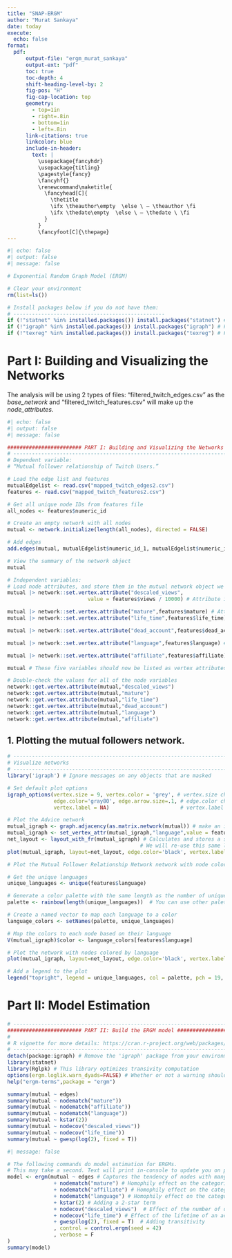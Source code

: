 ```yaml
---
title: "SNAP-ERGM"
author: "Murat Sankaya"
date: today
execute:
  echo: false
format: 
  pdf:
      output-file: "ergm_murat_sankaya"
      output-ext: "pdf"
      toc: true
      toc-depth: 4
      shift-heading-level-by: 2
      fig-pos: "H"
      fig-cap-location: top
      geometry:
        - top=1in
        - right=.8in
        - bottom=1in
        - left=.8in
      link-citations: true
      linkcolor: blue
      include-in-header: 
        text: |
          \usepackage{fancyhdr}
          \usepackage{titling}
          \pagestyle{fancy}
          \fancyhf{}
          \renewcommand\maketitle{
            \fancyhead[C]{
              \thetitle
              \ifx \theauthor\empty  \else \ – \theauthor \fi
              \ifx \thedate\empty  \else \ – \thedate \ \fi
            }
          }
          \fancyfoot[C]{\thepage}
---
```




```r
#| echo: false
#| output: false
#| message: false

# Exponential Random Graph Model (ERGM)

# Clear your environment
rm(list=ls())

# Install packages below if you do not have them:
# -------------------------------------------------
if (!"statnet" %in% installed.packages()) install.packages("statnet") # For fitting ERGMs
if (!"igraph" %in% installed.packages()) install.packages("igraph") # For network plotting
if (!"texreg" %in% installed.packages()) install.packages("texreg") # For printing "nicer" model output

```

# Part I: Building and Visualizing the Networks

The analysis will be using 2 types of files: "filtered_twitch_edges.csv" as the *base_network* and "filtered_twitch_features.csv" will make up the *node_attributes*. 

```r
#| echo: false
#| output: false
#| message: false

######################## PART I: Building and Visualizing the Networks ########################
# ----------------------------------------------------------------------------------------------------
# Dependent variable:
# “Mutual follower relationship of Twitch Users.” 

# Load the edge list and features
mutualEdgelist <- read.csv("mapped_twitch_edges2.csv")
features <- read.csv("mapped_twitch_features2.csv")

# Get all unique node IDs from features file
all_nodes <- features$numeric_id

# Create an empty network with all nodes
mutual <- network.initialize(length(all_nodes), directed = FALSE)

# Add edges
add.edges(mutual, mutualEdgelist$numeric_id_1, mutualEdgelist$numeric_id_2)

# View the summary of the network object
mutual

# Independent variables:
# Load node attributes, and store them in the mutual network object we have created
mutual |> network::set.vertex.attribute("descaled_views", 
                          value = features$views / 10000) # Attribute indicating how many views has the streamer received

mutual |> network::set.vertex.attribute("mature",features$mature) # Attribute indicating whether the streamer creates "mature" content
mutual |> network::set.vertex.attribute("life_time",features$life_time) # The time between the streamer creating the account and the last time they have uploaded content. As of 2018. 

mutual |> network::set.vertex.attribute("dead_account",features$dead_account) # Indicator variable for inactive accounts

mutual |> network::set.vertex.attribute("language",features$language) # Categorical variable for the main language used within the account

mutual |> network::set.vertex.attribute("affiliate",features$affiliate) # Indicating any affliation of user

mutual # These five variables should now be listed as vertex attributes when viewing the summary of the network
```


```r
# Double-check the values for all of the node variables
network::get.vertex.attribute(mutual,"descaled_views")
network::get.vertex.attribute(mutual,"mature")
network::get.vertex.attribute(mutual,"life_time")
network::get.vertex.attribute(mutual,"dead_account")
network::get.vertex.attribute(mutual,"language")
network::get.vertex.attribute(mutual,"affiliate")

```


## 1. Plotting the mutual followers network.

```r
# ----------------------------------------------------------------------------
# Visualize networks
# ----------------------------------------------------------------------------
library('igraph') # Ignore messages on any objects that are masked

# Set default plot options
igraph_options(vertex.size = 9, vertex.color = 'grey', # vertex.size changes the size of nodes; vertex.color changes the color of nodes
               edge.color='gray80', edge.arrow.size=.1, # edge.color changes the color of ties; edge.arrow.size changes the size of tie arrow heads
               vertex.label = NA)                       # vertex.label = NA specifies not to display vertex labels in the plot

# Plot the Advice network
mutual_igraph <- graph.adjacency(as.matrix.network(mutual)) # make an igraph network object from statnet network object
mutual_igraph <- set_vertex_attr(mutual_igraph,"language",value = features$language)
net_layout <- layout_with_fr(mutual_igraph) # Calculates and stores a spring-embedded layout
                                           # We will re-use this same layout for each plot, so nodes are always in the same place
plot(mutual_igraph, layout=net_layout, edge.color='black', vertex.label = V(mutual_igraph))

```

```r
# Plot the Mutual Follower Relationship Network network with node coloring based on content creator's main language

# Get the unique languages
unique_languages <- unique(features$language)

# Generate a color palette with the same length as the number of unique languages
palette <- rainbow(length(unique_languages))  # You can use other palettes like heat.colors, terrain.colors, etc.

# Create a named vector to map each language to a color
language_colors <- setNames(palette, unique_languages)

# Map the colors to each node based on their language
V(mutual_igraph)$color <- language_colors[features$language]

# Plot the network with nodes colored by language
plot(mutual_igraph, layout=net_layout, edge.color='black', vertex.label = NA)

# Add a legend to the plot
legend("topright", legend = unique_languages, col = palette, pch = 19, title = "Language")

```



# Part II: Model Estimation 

```r
# ----------------------------------------------------------------------------
######################## PART II: Build the ERGM model ########################
#
# R vignette for more details: https://cran.r-project.org/web/packages/ergm/ergm.pdf
# ----------------------------------------------------------------------------
detach(package:igraph) # Remove the 'igraph' package from your environment. 
library(statnet)
library(Rglpk) # This library optimizes transivity computation
options(ergm.loglik.warn_dyads=FALSE) # Whether or not a warning should be issued when sample space constraints render the observed number of dyads ill-defined
help("ergm-terms",package = "ergm")

summary(mutual ~ edges)
summary(mutual ~ nodematch("mature"))
summary(mutual ~ nodematch("affiliate"))
summary(mutual ~ nodematch("language"))
summary(mutual ~ kstar(2))
summary(mutual ~ nodecov("descaled_views"))
summary(mutual ~ nodecov("life_time"))
summary(mutual ~ gwesp(log(2), fixed = T))

```

```r
#| message: false

# The following commands do model estimation for ERGMs.
# This may take a second. Text will print in-console to update you on progress in model estimation.
model <- ergm(mutual ~ edges # Captures the tendency of nodes with many edges forming more mutual connections
               + nodematch("mature") # Homophily effect on the categorical variable "mature"
               + nodematch("affiliate") # Homophily effect on the categorical variable "affiliate"
               + nodematch("language") # Homophily effect on the categorical variable "language"
               + kstar(2) # Adding a 2-star term
               + nodecov("descaled_views")  # Effect of the number of descaled views on the likelihood of forming an edge         
               + nodecov("life_time") # Effect of the lifetime of an account on the likelihood of forming an edge                
               + gwesp(log(2), fixed = T)  # Adding transitivity
               , control = control.ergm(seed = 42)
               , verbose = F
)
summary(model) 

```
